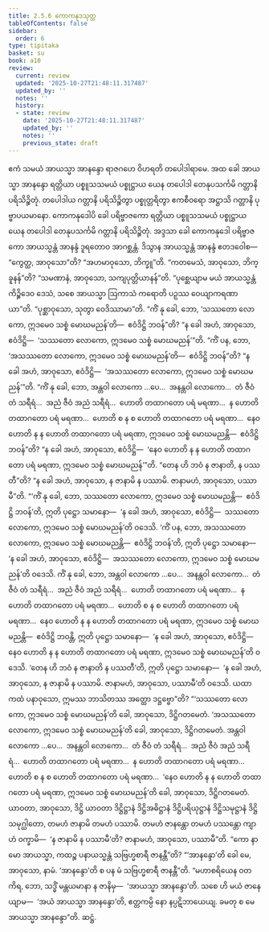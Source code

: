```yaml
---
title: 2.5.6 ကောကနုဒသုတ္တ
tableOfContents: false
sidebar:
  order: 6
type: tipitaka
basket: su
book: a10
review:
  current: review
  updated: '2025-10-27T21:48:11.317487'
  updated_by: ''
  notes: ''
  history:
  - state: review
    date: '2025-10-27T21:48:11.317487'
    updated_by: ''
    notes: ''
    previous_state: draft
---
```



<ReviewStatus review={frontmatter.review} showDetails={true} />

<HypothesisAnnotation frontmatter={frontmatter} />

<DynamicBreadcrumb />

<Division number="96" book="a10" e="ch" v="17" p="415">

<Paragraph number="848" book="a10">
ဧကံ သမယံ အာယသ္မာ အာနန္ဒော ရာဇဂဟေ ဝိဟရတိ တပေါဒါရာမေ. အထ ခေါ အာယသ္မာ အာနန္ဒော ရတ္တိယာ ပစ္စူသသမယံ ပစ္စုဋ္ဌာယ ယေန တပေါဒါ တေနုပသင်္ကမိ ဂတ္တာနိ ပရိသိဉ္စိတုံ. တပေါဒါယ ဂတ္တာနိ ပရိသိဉ္စိတွာ ပစ္စုတ္တရိတွာ ဧကစီဝရော အဋ္ဌာသိ ဂတ္တာနိ ပုဗ္ဗာပယမာနော. ကောကနုဒေါပိ ခေါ ပရိဗ္ဗာဇကော ရတ္တိယာ ပစ္စူသသမယံ ပစ္စုဋ္ဌာယ ယေန တပေါဒါ တေနုပသင်္ကမိ ဂတ္တာနိ ပရိသိဉ္စိတုံ.
</Paragraph>

<Paragraph number="849" book="a10">
အဒ္ဒသာ ခေါ ကောကနုဒေါ ပရိဗ္ဗာဇကော အာယသ္မန္တံ အာနန္ဒံ ဒူရတောဝ အာဂစ္ဆန္တံ. ဒိသွာန အာယသ္မန္တံ အာနန္ဒံ ဧတဒဝေါစ—  “ကွေတ္ထ, အာဝုသော”တိ? “အဟမာဝုသော, ဘိက္ခူ”တိ.
</Paragraph>

<Paragraph number="850" book="a10">
“ကတမေသံ, အာဝုသော, ဘိက္ခူနန်”တိ? “သမဏာနံ, အာဝုသော, သကျပုတ္တိယာနန်”တိ.
</Paragraph>

<Paragraph number="851" book="a10">
“ပုစ္ဆေယျာမ မယံ အာယသ္မန္တံ ကိဉ္စိဒေဝ ဒေသံ, သစေ အာယသ္မာ ဩကာသံ ကရောတိ ပဉှဿ ဝေယျာကရဏာယာ”တိ. “ပုစ္ဆာဝုသော, သုတွာ ဝေဒိဿာမာ”တိ.
</Paragraph>

<Paragraph number="852" book="a10">
“ကိံ နု ခေါ, ဘော, ‘သဿတော လောကော, ဣဒမေဝ သစ္စံ မောဃမညန်’တိ—  ဧဝံဒိဋ္ဌိ ဘဝန်”တိ? “န ခေါ အဟံ, အာဝုသော, ဧဝံဒိဋ္ဌိ—  ‘သဿတော လောကော, ဣဒမေဝ သစ္စံ မောဃမညန်’”တိ.
</Paragraph>

<Paragraph number="853" book="a10">
“ကိံ ပန, ဘော, ‘အသဿတော လောကော, ဣဒမေဝ သစ္စံ မောဃမညန်’တိ—  ဧဝံဒိဋ္ဌိ ဘဝန်”တိ? “န ခေါ အဟံ, အာဝုသော, ဧဝံဒိဋ္ဌိ—  ‘အသဿတော လောကော, ဣဒမေဝ သစ္စံ မောဃမညန်’”တိ.
</Paragraph>

<Paragraph number="854" book="a10">
“ကိံ နု ခေါ, ဘော, အန္တဝါ လောကော …ပေ…  အနန္တဝါ လောကော…  တံ ဇီဝံ တံ သရီရံ…  အညံ ဇီဝံ အညံ သရီရံ…  ဟောတိ တထာဂတော ပရံ မရဏာ…  န ဟောတိ တထာဂတော ပရံ မရဏာ…  ဟောတိ စ န စ ဟောတိ တထာဂတော ပရံ မရဏာ…  နေဝ ဟောတိ န န ဟောတိ တထာဂတော ပရံ မရဏာ, ဣဒမေဝ သစ္စံ မောဃမညန္တိ—  ဧဝံဒိဋ္ဌိ ဘဝန်”တိ? “န ခေါ အဟံ, အာဝုသော, ဧဝံဒိဋ္ဌိ—  ‘နေဝ ဟောတိ န န ဟောတိ တထာဂတော ပရံ မရဏာ, ဣဒမေဝ သစ္စံ မောဃမညန်’”တိ.
</Paragraph>

<Paragraph number="855" book="a10">
“တေန ဟိ ဘဝံ န ဇာနာတိ, န ပဿတီ”တိ? “န ခေါ အဟံ, အာဝုသော, န ဇာနာမိ န ပဿာမိ. ဇာနာမဟံ, အာဝုသော, ပဿာမီ”တိ.
</Paragraph>

<Paragraph number="856" book="a10">
“‘ကိံ နု ခေါ, ဘော, သဿတော လောကော, ဣဒမေဝ သစ္စံ မောဃမညန္တိ—  ဧဝံဒိဋ္ဌိ ဘဝန်’တိ, ဣတိ ပုဋ္ဌော သမာနော—  ‘န ခေါ အဟံ, အာဝုသော, ဧဝံဒိဋ္ဌိ—  သဿတော လောကော, ဣဒမေဝ သစ္စံ မောဃမညန်’တိ ဝဒေသိ.
</Paragraph>

<Paragraph number="857" book="a10">
‘ကိံ ပန, ဘော, အသဿတော လောကော, ဣဒမေဝ သစ္စံ မောဃမညန္တိ—  ဧဝံဒိဋ္ဌိ ဘဝန်’တိ, ဣတိ ပုဋ္ဌော သမာနော—  ‘န ခေါ အဟံ, အာဝုသော, ဧဝံဒိဋ္ဌိ—  အသဿတော လောကော, ဣဒမေဝ သစ္စံ မောဃမညန်’တိ ဝဒေသိ.
</Paragraph>

<Paragraph number="858" book="a10">
ကိံ နု ခေါ, ဘော, အန္တဝါ လောကော …ပေ…  အနန္တဝါ လောကော…  တံ ဇီဝံ တံ သရီရံ…  အညံ ဇီဝံ အညံ သရီရံ…  ဟောတိ တထာဂတော ပရံ မရဏာ…  န ဟောတိ တထာဂတော ပရံ မရဏာ…  ဟောတိ စ န စ ဟောတိ တထာဂတော ပရံ မရဏာ…  နေဝ ဟောတိ န န ဟောတိ တထာဂတော ပရံ မရဏာ, ဣဒမေဝ သစ္စံ မောဃမညန္တိ—  ဧဝံဒိဋ္ဌိ ဘဝန္တိ, ဣတိ ပုဋ္ဌော သမာနော—  ‘န ခေါ အဟံ, အာဝုသော, ဧဝံဒိဋ္ဌိ—  နေဝ ဟောတိ န န ဟောတိ တထာဂတော ပရံ မရဏာ, ဣဒမေဝ သစ္စံ မောဃမညန်’တိ ဝဒေသိ.
</Paragraph>

<Paragraph number="859" book="a10">
‘တေန ဟိ ဘဝံ န ဇာနာတိ န ပဿတီ’တိ, ဣတိ ပုဋ္ဌော သမာနော—  ‘န ခေါ အဟံ, အာဝုသော, န ဇာနာမိ န ပဿာမိ. ဇာနာမဟံ, အာဝုသော, ပဿာမီ’တိ ဝဒေသိ. ယထာ ကထံ ပနာဝုသော, ဣမဿ ဘာသိတဿ အတ္ထော ဒဋ္ဌဗ္ဗော”တိ?
</Paragraph>

<Paragraph number="860" book="a10">
“‘သဿတော လောကော, ဣဒမေဝ သစ္စံ မောဃမညန်’တိ ခေါ, အာဝုသော, ဒိဋ္ဌိဂတမေတံ. ‘အသဿတော လောကော, ဣဒမေဝ သစ္စံ မောဃမညန်’တိ ခေါ, အာဝုသော, ဒိဋ္ဌိဂတမေတံ. အန္တဝါ လောကော …ပေ…  အနန္တဝါ လောကော…  တံ ဇီဝံ တံ သရီရံ…  အညံ ဇီဝံ အညံ သရီရံ…  ဟောတိ တထာဂတော ပရံ မရဏာ…  န ဟောတိ တထာဂတော ပရံ မရဏာ…  ဟောတိ စ န စ ဟောတိ တထာဂတော ပရံ မရဏာ…  ‘နေဝ ဟောတိ န န ဟောတိ တထာဂတော ပရံ မရဏာ, ဣဒမေဝ သစ္စံ မောဃမညန်’တိ ခေါ, အာဝုသော, ဒိဋ္ဌိဂတမေတံ.
</Paragraph>

<Paragraph number="861" book="a10">
ယာဝတာ, အာဝုသော, ဒိဋ္ဌိ ယာဝတာ ဒိဋ္ဌိဋ္ဌာနံ ဒိဋ္ဌိအဓိဋ္ဌာနံ ဒိဋ္ဌိပရိယုဋ္ဌာနံ ဒိဋ္ဌိသမုဋ္ဌာနံ ဒိဋ္ဌိသမုဂ္ဃါတော, တမဟံ ဇာနာမိ တမဟံ ပဿာမိ. တမဟံ ဇာနန္တော တမဟံ ပဿန္တော ကျာဟံ ဝက္ခာမိ—  ‘န ဇာနာမိ န ပဿာမီ’တိ? ဇာနာမဟံ, အာဝုသော, ပဿာမီ”တိ.
</Paragraph>

<Paragraph number="862" book="a10">
“ကော နာမော အာယသ္မာ, ကထဉ္စ ပနာယသ္မန္တံ သဗြဟ္မစာရီ ဇာနန္တီ”တိ? “‘အာနန္ဒော’တိ ခေါ မေ, အာဝုသော, နာမံ. ‘အာနန္ဒော’တိ စ ပန မံ သဗြဟ္မစာရီ ဇာနန္တီ”တိ. “မဟာစရိယေန ဝတ ကိရ, ဘော, သဒ္ဓိံ မန္တယမာနာ န ဇာနိမှ—  ‘အာယသ္မာ အာနန္ဒော’တိ. သစေ ဟိ မယံ ဇာနေယျာမ—  ‘အယံ အာယသ္မာ အာနန္ဒော’တိ, ဧတ္တကမ္ပိ နော နပ္ပဋိဘာယေယျ. ခမတု စ မေ အာယသ္မာ အာနန္ဒော”တိ.

</Paragraph>
</Division>

<Paragraph number="863" type="center" book="a10">
ဆဋ္ဌံ.
</Paragraph>